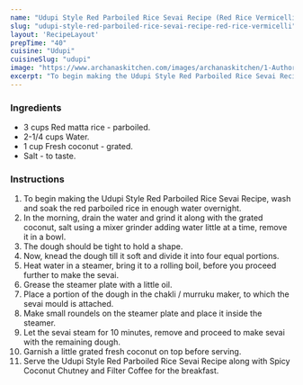 ---
name: "Udupi Style Red Parboiled Rice Sevai Recipe (Red Rice Vermicelli)"
slug: "udupi-style-red-parboiled-rice-sevai-recipe-red-rice-vermicelli"
layout: 'RecipeLayout'
prepTime: "40"
cuisine: "Udupi"
cuisineSlug: "udupi"
image: "https://www.archanaskitchen.com/images/archanaskitchen/1-Author/nithya.anantham/Udupi_Style_Red_Parboiled_Rice_Sevai_Recipe_Red_Rice_Vermicelli.jpg"
excerpt: "To begin making the Udupi Style Red Parboiled Rice Sevai Recipe, wash and soak the red parboiled rice in enough water overnight"
---

### Ingredients

- 3 cups Red matta rice - parboiled.
- 2-1/4 cups Water.
- 1 cup Fresh coconut - grated.
- Salt - to taste.

### Instructions

1. To begin making the Udupi Style Red Parboiled Rice Sevai Recipe, wash and soak the red parboiled rice in enough water overnight.
1. In the morning, drain the water and grind it along with the grated coconut, salt using a mixer grinder adding water little at a time, remove it in a bowl.
1. The dough should be tight to hold a shape.
1. Now, knead the dough till it soft and divide it into four equal portions.
1. Heat water in a steamer, bring it to a rolling boil, before you proceed further to make the sevai.
1. Grease the steamer plate with a little oil.
1. Place a portion of the dough in the chakli / murruku maker, to which the sevai mould is attached.
1. Make small roundels on the steamer plate and place it inside the steamer.
1. Let the sevai steam for 10 minutes, remove and proceed to make sevai with the remaining dough.
1. Garnish a little grated fresh coconut on top before serving.
1. Serve the Udupi Style Red Parboiled Rice Sevai Recipe along with Spicy Coconut Chutney and Filter Coffee for the breakfast.
